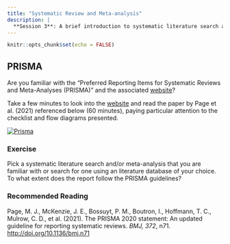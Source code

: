```yaml
---
title: "Systematic Review and Meta-analysis"
description: |
  **Session 3**: A brief introduction to systematic literature search and meta-analysis
---
```


```r
knitr::opts_chunk$set(echo = FALSE)
```

## PRISMA

Are you familiar with the "Preferred Reporting Items for Systematic Reviews and Meta-Analyses (PRISMA)" and the associated [website](http://prisma-statement.org)?

Take a few minutes to look into the [website](http://prisma-statement.org/Default.aspx) and read the paper by Page et al. (2021) referenced below (60 minutes), paying particular attention to the checklist and flow diagrams presented. 

[![Prisma](resources/prisma.png)](http://prisma-statement.org/)

### Exercise

Pick a systematic literature search and/or meta-analysis that you are familiar with or search for one using an literature database of your choice. To what extent does the report follow the PRISMA guidelines? 

### Recommended Reading

Page, M. J., McKenzie, J. E., Bossuyt, P. M., Boutron, I., Hoffmann, T. C., Mulrow, C. D., et al. (2021). The PRISMA 2020 statement: An updated guideline for reporting systematic reviews. *BMJ, 372*, n71. [http://doi.org/10.1136/bmj.n71](https://github.com/matarui/cds_bsc_HS21/raw/main/docs/literature/Page_2021_BMJ.pdf)